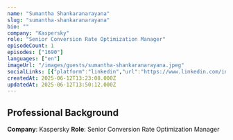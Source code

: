 ```yaml
---
name: "Sumantha Shankaranarayana"
slug: "sumantha-shankaranarayana"
bio: ""
company: "Kaspersky"
role: "Senior Conversion Rate Optimization Manager"
episodeCount: 1
episodes: ["1690"]
languages: ["en"]
imageUrl: "/images/guests/sumantha-shankaranarayana.jpeg"
socialLinks: [{"platform":"linkedin","url":"https://www.linkedin.com/in/sumantha-s/"}]
createdAt: 2025-06-12T13:23:08.000Z
updatedAt: 2025-06-12T13:50:12.000Z
---
```


## Professional Background

**Company**: Kaspersky
**Role**: Senior Conversion Rate Optimization Manager
